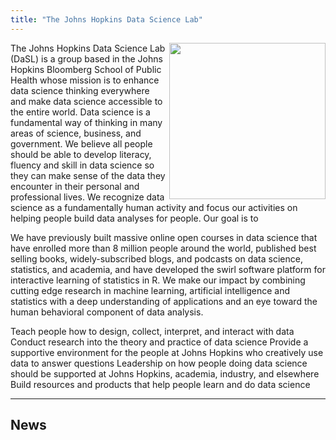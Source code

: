 ```yaml
---
title: "The Johns Hopkins Data Science Lab"
---
```




<img src="images/dasl.png" id="overview-image" width=250 height=250 align="right"/>

The Johns Hopkins Data Science Lab (DaSL) is a group based in the Johns Hopkins Bloomberg School of Public Health whose mission is to enhance data science thinking everywhere and make data science accessible to the entire world.  Data science is a fundamental way of thinking in many areas of science, business, and government. We believe all people should be able to develop literacy, fluency and skill in data science so they can make sense of the data they encounter in their personal and professional lives. We  recognize data science as a fundamentally human activity and focus our activities on helping people build data analyses for people. Our goal is to

We have previously built massive online open courses in data science that have enrolled more than 8 million people around the world, published best selling books, widely-subscribed blogs, and podcasts on data science, statistics, and academia, and have developed the swirl software platform for interactive learning of statistics in R. We make our impact by combining cutting edge research in machine learning, artificial intelligence and statistics with a deep understanding of applications and an eye toward the human behavioral component of data analysis. 

Teach people how to design, collect, interpret, and interact with data
Conduct research into the theory and practice of data science 
Provide a supportive environment for the people at Johns Hopkins who creatively use data to answer questions
Leadership on how people doing data science should be supported at Johns Hopkins, academia, industry, and elsewhere
Build resources and products that help people learn and do data science

---

## News

